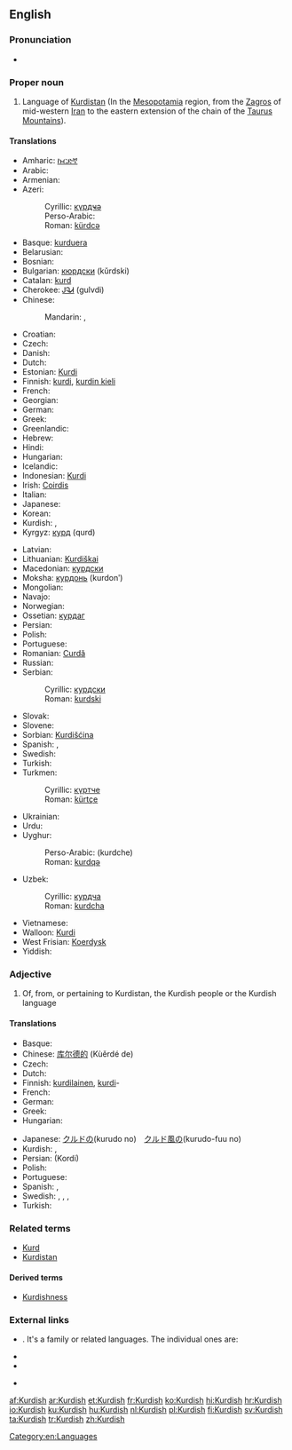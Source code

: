 {{interwiktionary|code=ku}}
==English==
{{wikipedia}}

===Pronunciation===
* {{audio|en-us-Kurdish.ogg|Audio (US)}}

===Proper noun===
{{en-proper noun}}

# Language of [[Kurdistan]] (In the [[Mesopotamia]] region, from the [[Zagros]] of mid-western [[Iran]] to the eastern extension of the chain of the [[Taurus Mountains]]).

====Translations====
{{trans-top|language of Kurdistan}}
* Amharic: [[ኩርድኛ]]
* Arabic: {{t|ar|كردية|f|tr=kurdíyya|sc=Arab}}
* Armenian: {{t-|hy|քրդերեն|tr=k’rderen}}
* Azeri:
*: Cyrillic: [[күрдҹә]]
*: Perso-Arabic: {{fa-Arab|[[کوردجه]]}}
*: Roman: [[kürdcə]]
* Basque: [[kurduera]]
* Belarusian: {{t|be|курдская|f|tr=kúrdskaja|sc=Cyrl}}
* Bosnian: {{t-|bs|kurdski|m}}
* Bulgarian: [[кюрдски]] (kǔrdski)
* Catalan: [[kurd]]
* Cherokee: [[ᎫᎸᏗ]] (gulvdi)
* Chinese:
*: Mandarin: {{t|zh|庫爾德語|sc=Hani}}, {{t|zh|库尔德语|tr=Kù'ěrdé yǔ|sc=Hani}}
* Croatian: {{t-|hr|kurdski|m}}
* Czech: {{t|cs|kurdština|f}}
* Danish: {{t+|da|kurdisk|c}}
* Dutch: {{t+|nl|Koerdisch|n}}
* Estonian: [[Kurdi]]
* Finnish: [[kurdi#Finnish|kurdi]], [[kurdin kieli]]
* French: {{t+|fr|kurde|m}}
* Georgian: {{t|ka|ქურთული|tr=kurduli|sc=Geor}}
* German: {{t+|de|Kurdisch|n}}
* Greek: {{t+|el|κουρδικά|tr=kourdiká}}
* Greenlandic: {{t|kl|Kurdiskisut}}
* Hebrew: {{t|he|כורדית|f|tr=kurdít|sc=Hebr}}
* Hindi: {{t|hi|कुर्दी|f|tr=kurdī|sc=Deva}}
* Hungarian: {{t+|hu|kurd}}
* Icelandic: {{t|is|Kúrdíska}}
* Indonesian: [[Kurdi]]
* Irish: [[Coirdis]]
* Italian: {{t+|it|curdo}}
* Japanese: {{t|ja|クルド語|tr=Kurudo-go|sc=Jpan}}
* Korean: {{t|ko|쿠르드어|tr=Kureudeu-eo|sc=Kore}}
* Kurdish: {{t+|ku|kurdî}}, {{t+|ku|کوردی|sc=ku-Arab}}
* Kyrgyz: [[курд]] (qurd)
{{trans-mid}}
* Latvian: {{t-|lv|kurdu|xs=Latvian}}
* Lithuanian: [[Kurdiškai]]
* Macedonian: [[курдски]] {{m}}
* Moksha: [[курдонь]] (kurdonʹ)
* Mongolian: {{t-|mn|курд|tr=kurd|sc=Cyrl|xs=Mongolian}}
* Navajo: {{tø|nv|Kʼóódii bizaad}}
* Norwegian: {{t+|no|kurdisk}}
* Ossetian: [[курдаг]]
* Persian: {{t|fa|کردی|tr=kordi|sc=fa-Arab}}
* Polish: {{t-|pl|kurdyjski}}
* Portuguese: {{t+|pt|curdo|m}}
* Romanian: [[Curdă]]
* Russian: {{t+|ru|курдский|m|tr=kúrdskij}}
* Serbian:
*: Cyrillic: [[курдски]] {{m}}
*: Roman: [[kurdski]] {{m}}
* Slovak: {{t+|sk|kurdčina}}
* Slovene: {{t+|sl|kurdščina}}
* Sorbian: [[Kurdišćina]]
* Spanish: {{t+|es|kurdo}}, {{t|es|curdo|m}}
* Swedish: {{t+|sv|kurdiska}}
* Turkish: {{t+|tr|Kürtçe}}
* Turkmen:
*: Cyrillic: [[күртче]]
*: Roman: [[kürtçe]]
* Ukrainian: {{t|uk|курдська|f|tr=kúrds'ka|sc=Cyrl}}
* Urdu: {{t|ur|کردی|f|tr=kurdī|sc=ur-Arab}}
* Uyghur:
*: Perso-Arabic: {{fa-Arab|[[كۇردچە]]}} (kurdche)
*: Roman: [[kurdqə]]
* Uzbek:
*: Cyrillic: [[курдча]]
*: Roman: [[kurdcha]]
* Vietnamese: {{t|vi|tiếng Kurd}}
* Walloon: [[Kurdi]]
* West Frisian: [[Koerdysk]]
* Yiddish: {{t|yi|קורדיש|n|tr=kurdish|sc=Hebr}}
{{trans-bottom}}

===Adjective===
{{en-adj|-}}

# Of, from, or pertaining to Kurdistan, the Kurdish people or the Kurdish language

====Translations====
{{trans-top|of, from, or pertaining to Kurdistan, the Kurdish people or the Kurdish language}}
* Basque: {{t-|eu|kurdu|xs=Basque}}
* Chinese: [[库尔德的]] (Kùěrdé de)
* Czech: {{t|cs|kurdský}}
* Dutch: {{t+|nl|Koerdisch}}
* Finnish: [[kurdilainen]], [[kurdi#Finnish|kurdi]]- {{qualifier|in compounds}}
* French: {{t+|fr|kurde}}
* German: {{t+|de|kurdisch}}
* Greek: {{t+|el|κουρδικός}}
* Hungarian: {{t+|hu|kurd}}
{{trans-mid}}
* Japanese: [[クルド]]の(kurudo no)　[[クルド]][[風]]の(kurudo-fuu no)
* Kurdish: {{t+|ku|kurdî}}, {{t+|ku|کوردی|sc=ku-Arab}}
* Persian: {{fa-Arab|[[کردی]]}} (Kordi)
* Polish: {{t-|pl|kurdyjski|m}}
* Portuguese: {{t+|pt|curdo}}
* Spanish: {{t|es|curdo}}, {{t|es|kurdo}}
* Swedish: {{t+|sv|kurdiska}}, {{t+|sv|kurdiske}}, {{t+|sv|kurdisk}}, {{t+|sv|kurdiskt}}
* Turkish: {{t|tr|Kürtçe}}
{{trans-bottom}}

===Related terms===
* [[Kurd]]
* [[Kurdistan]]

====Derived terms====
{{rfc-level|Derived terms at L4+ not in L3 POS section|lang=en}}
* [[Kurdishness]]

===External links===
* {{ISO 639|3code=kur|1code=ku}}. It's a family or related languages. The individual ones are:
{{top2}}
* {{ethnologue|lang=Central Kurdish|code=ckb}}
* {{ethnologue|lang=Northern  Kurdish|code=kmr}}
{{mid2}}
* {{ethnologue|lang=Southern  Kurdish|code=sdh}}
{{bottom}}

[[Category:en:Languages]]

[[af:Kurdish]]
[[ar:Kurdish]]
[[et:Kurdish]]
[[fr:Kurdish]]
[[ko:Kurdish]]
[[hi:Kurdish]]
[[hr:Kurdish]]
[[io:Kurdish]]
[[ku:Kurdish]]
[[hu:Kurdish]]
[[nl:Kurdish]]
[[pl:Kurdish]]
[[fi:Kurdish]]
[[sv:Kurdish]]
[[ta:Kurdish]]
[[tr:Kurdish]]
[[zh:Kurdish]]